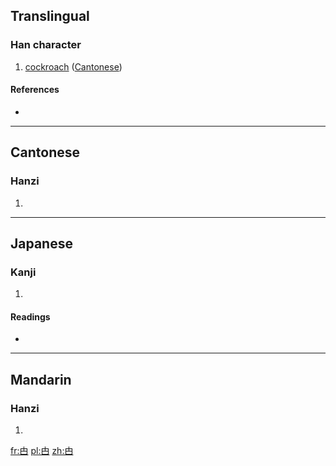 ==Translingual==

===Han character===
{{Han char|rn=102|rad=田|as=00|sn=5|four=|canj=中田中一 (LWLM)}}

# [[cockroach]] ([[Cantonese]])

====References====
* {{Han ref|kx=0759.001|dkj=21727|hdz=42527.010|uh=7534|ud=30004}}

----

==Cantonese==

===Hanzi===
{{yue-hanzi|jyut=[[gaat6]], [[zaat6]]|y=gaat6, jaat6}}

# {{defn|lang=yue|sort=田00}}

----

==Japanese==

===Kanji===
{{ja-kanji|grade=|rs=田00}}

# {{defn|lang=ja|sort=田00}}

====Readings====
* {{ja-readings|on=[[そう]] (sō)|kun=}}

----

==Mandarin==

===Hanzi===
{{cmn-hanzi|pin=[[zhá]] ([[zha2]])|wg=cha<sup>2</sup>}}

# {{defn|lang=cmn|sort=田00}}

[[fr:甴]]
[[pl:甴]]
[[zh:甴]]